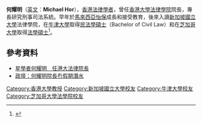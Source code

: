 {{blpsources|time=2015-02-14T08:27:40+00:00}}
'''何耀明'''（[[英文|英文]]：'''Michael Hor'''），[[香港|香港]][[法律|法律]][[學者|學者]]，曾任[[香港大學法律學院|香港大學法律學院]]院長，專長研究刑事司法系統。早年於[[馬來西亞|馬來西亞]][[怡保|怡保]]成長和接受教育，後來入讀[[新加坡國立大學|新加坡國立大學]]法律學院，在[[牛津大學|牛津大學]]取得[[民法學碩士|民法學碩士]]（Bachelor of Civil Law）和在[[芝加哥大學|芝加哥大學]]取得[[法學碩士|法學碩士]]<ref>{{Cite web |url=http://www.law.hku.hk/faculty/staff/hor_michael.php |title=Faculty of Law, University of Hong Kong |access-date=2015-02-13 |archive-url=https://web.archive.org/web/20150213125731/http://www.law.hku.hk/faculty/staff/hor_michael.php |archive-date=2015-02-13 |dead-url=yes }}</ref>。

==參考資料==
{{reflist}}
* [http://hk.apple.nextmedia.com/news/art/20131201/18531843 星學者何耀明　任港大法律院長] {{Wayback|url=http://hk.apple.nextmedia.com/news/art/20131201/18531843 |date=20170722161503 }}
* [http://the-sun.on.cc/cnt/news/20140729/00408_002.html 政壇：何耀明院長冇假期潛水] {{Wayback|url=http://the-sun.on.cc/cnt/news/20140729/00408_002.html |date=20160305134909 }} 
{{DEFAULTSORT:Hor}}
[[Category:香港大學教授|Category:香港大學教授]]
[[Category:新加坡國立大學校友|Category:新加坡國立大學校友]]
[[Category:牛津大學校友|Category:牛津大學校友]]
[[Category:芝加哥大學法學院校友|Category:芝加哥大學法學院校友]]